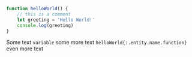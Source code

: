 <article>

```js showLineNumbers /greeting/2#mySpecialHighlight
function helloWorld() {
    // this is a comment
    let greeting = 'Hello World!'
    console.log(greeting)
}
```

Some text `variable` some more text `helloWorld{:.entity.name.function}` even more text

</article>
